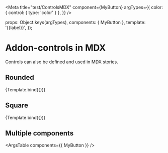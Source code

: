 
<Meta
  title="test/ControlsMDX"
  component={MyButton}
  argTypes={{
    color: { control: { type: 'color' } },
  }}
/>

  props: Object.keys(argTypes),
  components: { MyButton },
  template: '<my-button :color="color" :rounded="rounded">{{label}}</my-button>',
});

# Addon-controls in MDX

Controls can also be defined and used in MDX stories.

## Rounded

<Canvas>
  <Story
    name="Rounded"
    args={{
      rounded: true,
      color: '#f00',
      label: 'A Button with rounded edges',
    }}
  >
    {Template.bind({})}
  </Story>
</Canvas>

<ArgsTable story="Rounded" />

## Square

<Canvas>
  <Story
    name="Square"
    args={{
      // rounded: false, test out default value handling
      color: '#00f',
      label: 'A Button with square edges',
    }}
  >
    {Template.bind({})}
  </Story>
</Canvas>

<ArgsTable story="Square" />

## Multiple components

<ArgsTable components={{ MyButton }} />